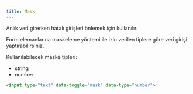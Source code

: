```yaml
---
title: Mask
---
```

Anlık veri girerken hatalı girişleri önlemek için kullanılır.

Form elemanlarına maskeleme yöntemi ile izin verilen tiplere göre veri girişi yaptırabilirsiniz. 

Kullanılabilecek maske tipleri:

* string
* number

```html title="Örnek kullanım" 
<input type="text" data-toggle="mask" data-type="number">
```
